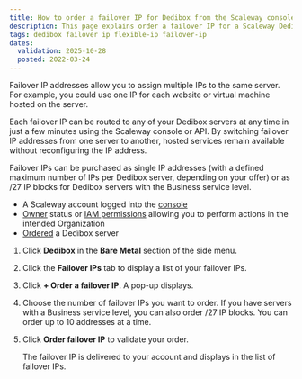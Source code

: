 ```yaml
---
title: How to order a failover IP for Dedibox from the Scaleway console
description: This page explains order a failover IP for a Scaleway Dedibox dedicated server
tags: dedibox failover ip flexible-ip failover-ip
dates:
  validation: 2025-10-28
  posted: 2022-03-24
---
```



<DediboxScalewayMigration />

<FailoverIp />

Failover IP addresses allow you to assign multiple IPs to the same server. For example, you could use one IP for each website or virtual machine hosted on the server.

Each failover IP can be routed to any of your Dedibox servers at any time in just a few minutes using the Scaleway console or API. By switching failover IP addresses from one server to another, hosted services remain available without reconfiguring the IP address.

Failover IPs can be purchased as single IP addresses (with a defined maximum number of IPs per Dedibox server, depending on your offer) or as /27 IP blocks for Dedibox servers with the Business service level.

<Requirements />

- A Scaleway account logged into the [console](https://console.scaleway.com)
- [Owner](/iam/concepts/#owner) status or [IAM permissions](/iam/concepts/#permission) allowing you to perform actions in the intended Organization
- [Ordered](/dedibox-scaleway/how-to/order-dedibox/) a Dedibox server

1. Click **Dedibox** in the **Bare Metal** section of the side menu.
2. Click the **Failover IPs** tab to display a list of your failover IPs.
3. Click **+ Order a failover IP**. A pop-up displays.
4. Choose the number of failover IPs you want to order. If you have servers with a Business service level, you can also order /27 IP blocks.
    <Message type="note">
      You can order up to 10 addresses at a time.
    </Message>
5. Click **Order failover IP** to validate your order.

    The failover IP is delivered to your account and displays in the list of failover IPs.